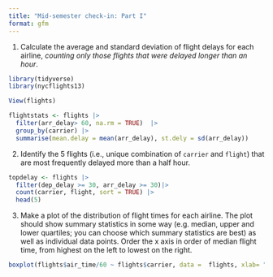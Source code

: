 ```yaml
---
title: "Mid-semester check-in: Part I"
format: gfm
---
```


1. Calculate the average and standard deviation of flight delays for each airline, *counting only those flights that were delayed longer than an hour*. 

```r
library(tidyverse)
library(nycflights13)

View(flights)

flightstats <- flights |> 
  filter(arr_delay> 60, na.rm = TRUE)  |>
  group_by(carrier) |>
  summarise(mean.delay = mean(arr_delay), st.dely = sd(arr_delay))

```


2. Identify the 5 flights (i.e., unique combination of `carrier` and `flight`) that are most frequently delayed more than a half hour. 

```r

topdelay <- flights |>
  filter(dep_delay >= 30, arr_delay >= 30)|>
  count(carrier, flight, sort = TRUE) |>
  head(5) 

```


3. Make a plot of the distribution of flight times for each airline. The plot should show summary statistics in some way (e.g. median, upper and lower quartiles; you can choose which summary statistics are best) as well as individual data points. Order the x axis in order of median flight time, from highest on the left to lowest on the right.

```r

boxplot(flights$air_time/60 ~ flights$carrier, data =  flights, xlab= "Airline", ylab = "Time")

```

